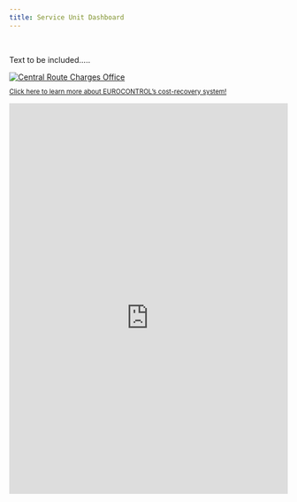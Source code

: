 ```yaml
---
title: Service Unit Dashboard
---
```

<script>
  function resizeIframe(obj) {
    obj.style.height = obj.contentWindow.document.documentElement.scrollHeight + 'px';
  }
</script>
<style type="text/css">
  .resp-container {
      position: relative;
      overflow: hidden;
      padding-top: 140.0%;
  }
  
  .resp-iframe {
      position: absolute;
      top: 0;
      left: 0;
      width: 100%;
      height: 110%;
      border: 0;
  }
</style>


<br>
<div class="container">
<div class="row align-items-start">
<div class="col-8">
Text to be included.....     

</div>
<div class="col-4">
<div class="card border-0"><a href="https://www.eurocontrol.int/crco" target="_blank">
  <img class="card-img-top" src="/images/traff/ectl_crco.jpg" alt="Central Route Charges Office">
  <div class="card-body"><small><p class="card-text">Click here to learn more about EUROCONTROL's cost-recovery system!</p></div></small></a>
</div></div></div></div>

<div class="resp-container">
<iframe class="resp-iframe" src="https://www.eurocontrol.int/ServiceUnits/Dashboard/EnRouteMainDashboard.html" frameborder="0" style="border:0" allowfullscreen></iframe>
</div>

[env_unit]: https://www.eurocontrol.int/environment "EUROCONTROL Environmnet Unit"